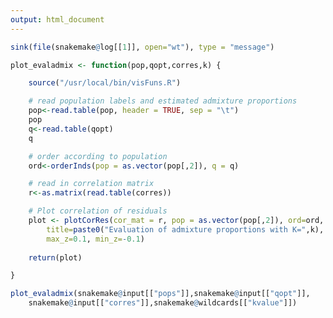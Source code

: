 ```yaml
---
output: html_document
---
```


```r
sink(file(snakemake@log[[1]], open="wt"), type = "message")

plot_evaladmix <- function(pop,qopt,corres,k) {

	source("/usr/local/bin/visFuns.R")

	# read population labels and estimated admixture proportions
	pop<-read.table(pop, header = TRUE, sep = "\t")
	pop
	q<-read.table(qopt)
	q

	# order according to population
	ord<-orderInds(pop = as.vector(pop[,2]), q = q)

	# read in correlation matrix
	r<-as.matrix(read.table(corres))

	# Plot correlation of residuals
	plot <- plotCorRes(cor_mat = r, pop = as.vector(pop[,2]), ord=ord, 
		title=paste0("Evaluation of admixture proportions with K=",k),
		max_z=0.1, min_z=-0.1)
	
	return(plot)

}

plot_evaladmix(snakemake@input[["pops"]],snakemake@input[["qopt"]],
	snakemake@input[["corres"]],snakemake@wildcards[["kvalue"]])
```